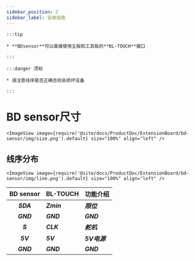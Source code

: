 ```yaml
---
sidebar_position: 2
sidebar_label: 安装指南
---
```




    :::tip

    * **BDsensor**可以直接使用主板和工具板的**BL-TOUCH**接口

    :::

    :::danger 须知

    * 请注意线序是否正确否则会损坏设备

    :::

# BD sensor尺寸


    <ImageView image={require('@site/docs/ProductDoc/ExtensionBoard/bd-sensor/img/size.png').default} size="100%" align="left" />

## 线序分布

    <ImageView image={require('@site/docs/ProductDoc/ExtensionBoard/bd-sensor/img/line.png').default} size="100%" align="left" />

|      BD sensor    |  BL-TOUCH  |  功能介绍 |
| :---------------: | :--------- |:--------- |
|    ***SDA***    | ***Zmin*** | ***限位***  |
|    ***GND***    | ***GND***  | ***GND*** |
|    ***S***      | ***CLK***  | ***舵机***  |
|    ***5V***     | ***5V***   | ***5V电源***  |
|    ***GND***    | ***GND***  | ***GND***  |



